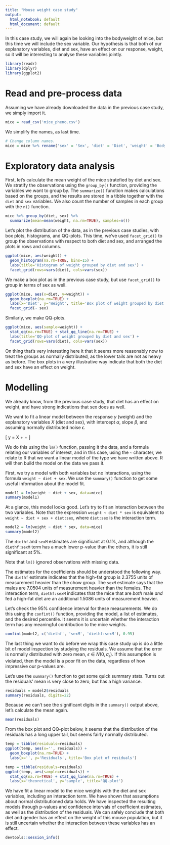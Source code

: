 ```yaml
---
title: "Mouse weight case study"
output:
  html_notebook: default
  html_document: default
---
```


In this case study, we will again be looking into the bodyweight of mice, but this time we will include the sex variable. Our hypothesis is that both of our explanatory variables, diet and sex, have an effect on our response, weight, so it will be interesting to analyse these variables jointly.

```r
library(readr)
library(dplyr)
library(ggplot2)
```

# Read and pre-process data

Assuming we have already downloaded the data in the previous case study, we simply import it.

```r
mice = read_csv('mice_pheno.csv')
```

We simplify the names, as last time.

```r
# Change column names.
mice = mice %>% rename('sex' = 'Sex', 'diet' = 'Diet', 'weight' = 'Bodyweight')
```

# Exploratory data analysis

First, let's calculate the mean weight of the mice stratefied by diet and sex. We stratify the observations using the `group_by()` function, providing the variables we want to group by. The `summarize()` function makes calculations based on the groups, and the results are stored in a tibble together with the `diet` and `sex` variables. We also count the number of samples in each group with the `n()` function.


```r
mice %>% group_by(diet, sex) %>%
  summarize(mean=mean(weight, na.rm=TRUE), samples=n())
```

Let's plot the distribution of the data, as in the previous case studies, with box plots, histograms, and QQ-plots. This time, we've used `facet_grid()` to group the observations with respect to both diet and sex, and arranged the plots in rows and columns.

```r
ggplot(mice, aes(weight)) +
  geom_histogram(na.rm=TRUE, bins=15) +
  labs(title='Histogram of weight grouped by diet and sex') +
  facet_grid(rows=vars(diet), cols=vars(sex))
```

We make a box plot as in the previous case study, but use `facet_grid()` to group in terms of sex as well.

```r
ggplot(mice, aes(x=diet, y=weight)) +
  geom_boxplot(na.rm=TRUE) +
  labs(x='Diet', y='Weight', title='Box plot of weight grouped by diet and sex') +
  facet_grid(~ sex)
```

Similarly, we make QQ-plots.

```r
ggplot(mice, aes(sample=weight)) +
  stat_qq(na.rm=TRUE) + stat_qq_line(na.rm=TRUE) +
  labs(title='QQ-plot of weight grouped by diet and sex') +
  facet_grid(rows=vars(diet), cols=vars(sex))
```

On thing that's very interesting here it that it seems more reasonably now to treat the groups as normally distributed, as the lower tails are not as heavy as before. The box plots in a very illustrative way indicate that both the diet and sex have an effect on weight.

# Modelling

We already know, from the previous case study, that diet has an effect on weight, and have strong indications that sex does as well.

We want to fit a linear model between the response $y$ (weight) and the explanatory variables $X$ (diet and sex), with intercept $\alpha$, slope $\beta$, and assuming normally distributed noise $\epsilon$.

\[
y = \beta X + \alpha + \epsilon
\]

We do this using the `lm()` function, passing it the data, and a formula relating our variables of interest, and in this case, using the `~` character, we relate to R that we want a linear model of the type we have written above. R will then build the model on the data we pass it.

First, we try a model with both variables but no interactions, using the formula `weight ~ diet + sex`. We use the `summary()` function to get some useful information about the model fit.

```r
model1 = lm(weight ~ diet + sex, data=mice)
summary(model1)
```

At a glance, this model looks good. Let's try to fit an interaction between the two variables. Note that the expression `weight ~ diet * sex` is equivalent to `weight ~ diet + sex + diet:sex`, where `diet:sex` is the interaction term.

```r
model2 = lm(weight ~ diet * sex, data=mice)
summary(model2)
```

The `diethf` and `sexM` estimates are significant at 0.1%, and although the `diethf:sexM` term has a much lower p-value than the others, it is still significant at 5%.

Note that `lm()` ignored observations with missing data.

The estimates for the coefficients should be understood the following way. The `diethf` estimate indicates that the high-fat group is 2.3755 units of measurement heavier than the chow group. The `sexM` estimate says that the males are 7.0504 units of measurement heavier than the females. The interaction term, `diethf:sexM` indicates that the mice that are *both* male *and* fed a high-fat diet are an additional 1.5086 units of measurement heavier.

Let's check the 95% confidence interval for these measurements. We do this using the `confint()` function, providing the model, a list of estimates, and the desired percentile. It seems it is uncertain whether the interaction term has any meaningful contribution to the mice weights.

```r
confint(model2, c('diethf', 'sexM', 'diethf:sexM'), 0.95)
```


The last thing we want to do before we wrap this case study up is do a little bit of model inspection by studying the residuals. We assume that the error is normally distributed with zero mean, $\epsilon \in N(0, \sigma_{\epsilon})$. If this assumption is violated, then the model is a poor fit on the data, regardless of how impressive our p-values are.

Let's use the `summary()` function to get some quick summary stats. Turns out the residuals' mean is very close to zero, but has a high variance.

```r
residuals = model2$residuals
summary(residuals, digits=22)
```

Because we can't see the significant digits in the `summary()` output above, let's calculate the mean again.

```r
mean(residuals)
```

From the box plot and QQ-plot below, it seems that the distribution of the residuals has a long upper tail, but seems fairly normally distributed.

```r
temp = tibble(residuals=residuals)
ggplot(temp, aes(x='', residuals)) +
  geom_boxplot(na.rm=TRUE) +
  labs(x='', y='Residuals', title='Box plot of residuals')
```


```r
temp = tibble(residuals=residuals)
ggplot(temp, aes(sample=residuals)) +
  stat_qq(na.rm=TRUE) + stat_qq_line(na.rm=TRUE) +
  labs(x='theoretical', y='sample', title='QQ-plot')
```

We have fit a linear model to the mice weights with the diet and sex variables, including an interaction term. We have shown that assumptions about normal distributioned data holds. We have inspected the resulting models through p-values and confidence intervals of coefficient estimates, as well as the distribution of the residuals. We can safely conclude that both diet and gender has an effect on the weight of this mouse population, but it is still uncertain whether the interaction between these variables has an effect.

```r
devtools::session_info()
```
